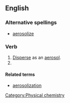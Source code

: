 ==English==

===Alternative spellings===
*[[aerosolize]] {{qualifier|mainly US}}

===Verb===
{{en-verb|aerosolizes|aerosolizing|aerosolized|aerosolized}}

# [[disperse|Disperse]] as an [[aerosol]].
# {{alternate spelling of|[[aerosolise]]}}

====Related terms====
*[[aerosolization]]

[[Category:Physical chemistry]]